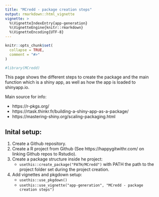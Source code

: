 ```yaml
---
title: "MCredd - package creation steps"
output: rmarkdown::html_vignette
vignette: >
  %\VignetteIndexEntry{app-generation}
  %\VignetteEngine{knitr::rmarkdown}
  %\VignetteEncoding{UTF-8}
---
```


```r
knitr::opts_chunk$set(
  collapse = TRUE,
  comment = "#>"
)
```

```r
#library(MCredd)
```



This page shows the different steps to create the package and the main function which is a shiny app, as well as how the app is loaded to shinyapp.io.

Main source for info:

- https://r-pkgs.org/
- https://rtask.thinkr.fr/building-a-shiny-app-as-a-package/
- https://mastering-shiny.org/scaling-packaging.html


## Inital setup:

1. Create a Github repository.
1. Create a R project from Github (See https://happygitwithr.com/ on linking Github repos to Rstudio).
1. Create a package structure inside he project: 
    - `usethis::create_package("PATH/MCredd")` with PATH the path to the project folder set during the project creation.
1. Add vignettes and pkgdown setup:
    - `usethis::use_pkgdown()`
    - `usethis::use_vignette("app-generation", "MCredd - package creation steps")`



